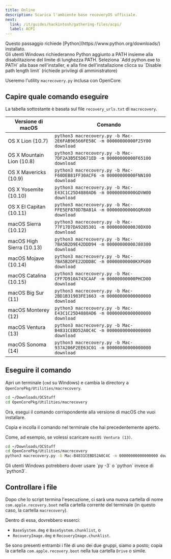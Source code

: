 ```yaml
---
title: Online
description: Scarica l'ambiente base recoveryOS ufficiale.
next:
  link: /it/guides/hackintosh/gathering-files/acpi/
  label: ACPI
---
```



<Aside type="caution">
Questo passaggio richiede [Python](https://www.python.org/downloads/) installato.
</Aside>

<Aside type="caution">
Gli utenti Windows richiederanno Python aggiunto a PATH insieme alla disabilitazione del limite di lunghezza PATH. Seleziona `Add python.exe to PATH` alla base nell'installer, e alla fine dell'installazione clicca su `Disable path length limit` (richiede privilegi di amministratore)
</Aside>

Useremo l'utility `macrecovery.py` inclusa con OpenCore.

## Capire quale comando eseguire

La tabella sottostante è basata sul file `recovery_urls.txt` di `macrecovery`.

| Versione di macOS         | Comando                                                                        |
| ------------------------- | ------------------------------------------------------------------------------ |
| OS X Lion (10.7)          | `python3 macrecovery.py -b Mac-2E6FAB96566FE58C -m 00000000000F25Y00 download` |
| OS X Mountain Lion (10.8) | `python3 macrecovery.py -b Mac-7DF2A3B5E5D671ED -m 00000000000F65100 download` |
| OS X Mavericks (10.9)     | `python3 macrecovery.py -b Mac-F60DEB81FF30ACF6 -m 00000000000FNN100 download` |
| OS X Yosemite (10.10)     | `python3 macrecovery.py -b Mac-E43C1C25D4880AD6 -m 00000000000GDVW00 download` |
| OS X El Capitan (10.11)   | `python3 macrecovery.py -b Mac-FFE5EF870D7BA81A -m 00000000000GQRX00 download` |
| macOS Sierra (10.12)      | `python3 macrecovery.py -b Mac-77F17D7DA9285301 -m 00000000000J0DX00 download` |
| macOS High Sierra (10.13) | `python3 macrecovery.py -b Mac-7BA5B2D9E42DDD94 -m 00000000000J80300 download` |
| macOS Mojave (10.14)      | `python3 macrecovery.py -b Mac-7BA5B2DFE22DDD8C -m 00000000000KXPG00 download` |
| macOS Catalina (10.15)    | `python3 macrecovery.py -b Mac-CFF7D910A743CAAF -m 00000000000PHCD00 download` |
| macOS Big Sur (11)        | `python3 macrecovery.py -b Mac-2BD1B31983FE1663 -m 00000000000000000 download` |
| macOS Monterey (12)       | `python3 macrecovery.py -b Mac-E43C1C25D4880AD6 -m 00000000000000000 download` |
| macOS Ventura (13)        | `python3 macrecovery.py -b Mac-B4831CEBD52A0C4C -m 00000000000000000 download` |
| macOS Sonoma (14)         | `python3 macrecovery.py -b Mac-937A206F2EE63C01 -m 00000000000000000 download` |

## Eseguire il comando

Apri un terminale (`cmd` su Windows) e cambia la directory a `OpenCorePkg/Utilities/macrecovery`.

```bash
cd ~/Downloads/OCStuff
cd OpenCorePkg/Utilities/macrecovery
```

Ora, esegui il comando corrispondente alla versione di macOS che vuoi installare.

Copia e incolla il comando nel terminale che hai precedentemente aperto.

Come, ad esempio, se volessi scaricare `macOS Ventura (13)`.

```bash
cd ~/Downloads/OCStuff
cd OpenCorePkg/Utilities/macrecovery
python3 macrecovery.py -b Mac-B4831CEBD52A0C4C -m 00000000000000000 download
```

<Aside type="caution">
Gli utenti Windows potrebbero dover usare `py -3` o `python` invece di `python3`.
</Aside>

## Controllare i file

Dopo che lo script termina l'esecuzione, ci sarà una nuova cartella di nome `com.apple.recovery.boot` nella cartella corrente del terminale (in questo caso, la cartella `macrecovery`).

Dentro di essa, dovrebbero esserci:

- `BaseSystem.dmg` e `BaseSystem.chunklist`, o
- `RecoveryImage.dmg` e `RecoveryImage.chunklist`.

Se sono presenti entrambi i file di uno dei due gruppi, siamo a posto; copia la cartella `com.apple.recovery.boot` nella tua cartella `Drive` o simile.
